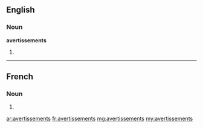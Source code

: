 ==English==

===Noun===
'''avertissements'''

# {{plural of|[[avertissement]]}}

----

==French==

===Noun===
{{infl|fr|plural}} {{m|p}}

# {{plural of|avertissement|lang=fr}}

[[ar:avertissements]]
[[fr:avertissements]]
[[mg:avertissements]]
[[my:avertissements]]